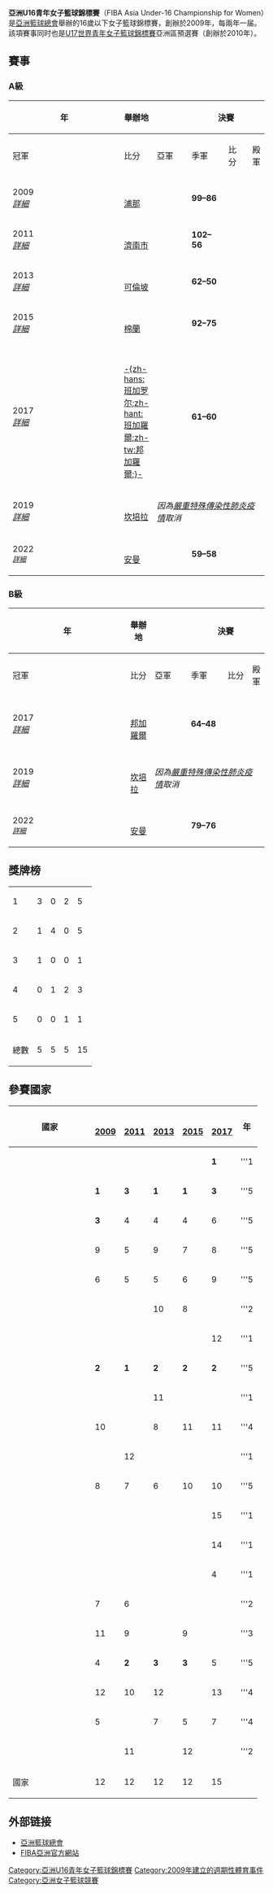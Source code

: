 {{Infobox sports league
| league name = 亞洲U16青年女子籃球錦標賽
| othername = FIBA Asia Under-16 Championship for Women
| logo = 
| pixels = 
| sport = [[籃球|籃球]]
| founded = 2009
| country = [[亞洲籃球總會|亞洲籃球總會]]所屬成員
| teams = 15隊
| Confederation = [[亞洲籃球總會|亞洲籃球總會]]
| International cup = [[U17世界青年女子籃球錦標賽|U17世青女籃賽]]
| champion = {{bkw|AUS}}（2017年）
| most_champs = {{bkw|CHN}}（3次奪冠）
| website = 
| current_season = 2017年亞洲U16青年女子籃球錦標賽
}}
'''亞洲U16青年女子籃球錦標賽'''（FIBA Asia Under-16 Championship for Women）是[[亞洲籃球總會|亞洲籃球總會]]舉辦的16歲以下女子籃球錦標賽，創辦於2009年，每兩年一届。該項賽事同时也是[[U17世界青年女子籃球錦標賽|U17世界青年女子籃球錦標賽]]亞洲區預選賽（創辦於2010年）。

==賽事==
===A級===
{| class="wikitable" style="font-size:90%; width: 98%; text-align: center;"
|- bgcolor=#C1D8FF
!rowspan=2 width=5%|年
!rowspan=2 width=10%|舉辦地
!width=1% rowspan=35 bgcolor=ffffff|
!colspan=3|決賽
!width=1% rowspan=35 bgcolor=ffffff|
!colspan=3|季軍賽
|- bgcolor=#EFEFEF
!width=15%|冠軍
!width=9%|比分
!width=15%|亞軍
!width=15%|季軍
!width=9%|比分
!width=15%|殿軍
|-bgcolor=#D0E7FF
|2009 <br /> ''[[2009年亞洲U16青年女子籃球錦標賽|詳細]]''
| {{Flagicon|IND}}<br/>[[浦那|浦那]]
| '''{{bkw-big|CHN}}'''
|'''99–86'''
| {{bkw-big|JPN}}
| {{bkw-big|TPE}}
|'''66–63'''
| {{bkw-big|KOR}}
|-
|2011 <br /> ''[[2011年亞洲U16青年女子籃球錦標賽|詳細]]''
| {{Flagicon|CHN}}<br/>[[濟南市|濟南市]]
| '''{{bkw-big|JPN}}'''
|'''102–56'''
| {{bkw-big|KOR}}
| {{bkw-big|CHN}}
|'''105–69'''
| {{bkw-big|TPE}}
|-bgcolor=#D0E7FF
|2013 <br /> ''[[2013年亞洲U16青年女子籃球錦標賽|詳細]]''
| {{Flagicon|SRI}}<br/>[[可倫坡|可倫坡]]
| '''{{bkw-big|CHN}}'''
|'''62–50'''
| {{bkw-big|JPN}}
| {{bkw-big|KOR}}
|'''86–64'''
| {{bkw-big|TPE}}
|-
|2015 <br /> ''[[2015年亞洲U16青年女子籃球錦標賽|詳細]]''
| {{Flagicon|INA}}<br/>[[棉蘭|棉蘭]]
| '''{{bkw-big|CHN}}'''
|'''92–75'''
| {{bkw-big|JPN}}
| {{bkw-big|KOR}}
|'''60–52'''
| {{bkw-big|TPE}} 
|-bgcolor=#D0E7FF
|2017 <br /> ''[[2017年亞洲U16青年女子籃球錦標賽|詳細]]''
| {{Flagicon|IND}}<br/>[[班加羅爾|-{zh-hans:班加罗尔;zh-hant:班加羅爾;zh-tw:邦加羅爾;}-]]
| '''{{bkw-big|AUS}}'''
|'''61–60'''
| {{bkw-big|JPN}}
| {{bkw-big|CHN}}
|'''60–43'''
| {{bkw-big|NZL}}
|-
|2019 <br /> ''[[2019年亞洲U16青年女子籃球錦標賽|詳細]]''
| {{Flagicon|AUS}}<br/>[[坎培拉|坎培拉]]
|colspan=7|''因為[[嚴重特殊傳染性肺炎澳洲疫情|嚴重特殊傳染性肺炎疫情]]取消''
|- style="background:#D0E6FF;"
|2022{{efn|因為[[嚴重特殊傳染性肺炎亞洲疫情|嚴重特殊傳染性肺炎疫情]]而推延至2022年}}<small> <br /> ''[[2022年亞洲U16青年女子籃球錦標賽|詳細]]''</small>
| {{Flagicon|JOR}}<br>[[安曼|安曼]]
|'''{{bkwu-big|17|AUS}}'''
| '''59–58'''
| {{bkwu-big|17|JPN}} 
| {{bkwu-big|17|KOR}} 
| '''78–59'''
| {{bkwu-big|17|NZL}}
|}
{{notelist}}

===B級===
{| class="wikitable" style="font-size:90%; width: 98%; text-align: center;"
|- bgcolor=#C1D8FF
!rowspan=2 width=5%|年
!rowspan=2 width=10%|舉辦地
!width=1% rowspan=35 bgcolor=ffffff|
!colspan=3|決賽
!width=1% rowspan=35 bgcolor=ffffff|
!colspan=3|季軍賽
|- bgcolor=#EFEFEF
!width=15%|冠軍
!width=9%|比分
!width=15%|亞軍
!width=15%|季軍
!width=9%|比分
!width=15%|殿軍
|-bgcolor=#D0E7FF
|2017 <br /> ''[[2017年亞洲U16青年女子籃球錦標賽|詳細]]''
| {{Flagicon|IND}}<br/>[[邦加羅爾|邦加羅爾]]
|'''{{bkwu-big|17|IND}}'''
| '''64–48'''
| {{bkwu-big|17|MAS}} 
| {{bkwu-big|17|KAZ}} 
| '''61–47'''
| {{bkwu-big|17|IRN}}
|-
|2019 <br /> ''[[2019年亞洲U16青年女子籃球錦標賽|詳細]]''
| {{Flagicon|AUS}}<br/>[[坎培拉|坎培拉]]
|colspan=7|''因為[[嚴重特殊傳染性肺炎澳洲疫情|嚴重特殊傳染性肺炎疫情]]取消''
|- style="background:#D0E6FF;"
|2022{{efn|因為[[嚴重特殊傳染性肺炎亞洲疫情|嚴重特殊傳染性肺炎疫情]]而推延至2022年}}<small> <br /> ''[[2022年亞洲U16青年女子籃球錦標賽|詳細]]''</small>
| {{Flagicon|JOR}}<br>[[安曼|安曼]]
|'''{{bkwu-big|17|SAM}}'''
| '''79–76'''
| {{bkwu-big|17|SYR}} 
| {{bkwu-big|17|PHI}} 
| '''90–68'''
| {{bkwu-big|17|LBN}}
|}
{{notelist}}

== 獎牌榜 ==
{| {{RankedMedalTable|nation-width=200px}}
|-
|1||align="left"|{{bkw|CHN}}
|3||0||2||5
|-
|2||align="left"|{{bkw|JPN}}
|1||4||0||5
|-
|3||align="left"|{{bkw|AUS}}
|1||0||0||1
|-
|4||align="left"|{{bkw|KOR}}
|0||1||2||3
|-
|5||align="left"|{{bkw|TPE}}
|0||0||1||1
|-
!colspan=2| 總數 || 5 || 5 || 5 || 15
|}

== 參賽國家 ==
{| class="wikitable" style="text-align:center; font-size:90%"
! width=146|國家
! {{Flagicon|IND}}<br />[[2009年亞洲U16青年女子籃球錦標賽|2009]] || {{Flagicon|CHN}}<br />[[2011年亞洲U16青年女子籃球錦標賽|2011]] || {{Flagicon|SRI}}<br />[[2013年亞洲U16青年女子籃球錦標賽|2013]] || {{Flagicon|INA}}<br />[[2015年亞洲U16青年女子籃球錦標賽|2015]] || {{Flagicon|IND}}<br />[[2017年亞洲U16青年女子籃球錦標賽|2017]] || 年
|-
|align=left|{{bkw|AUS|size=20px}}
| || || || || bgcolor=gold|'''1''' || '''1
|-
|align=left|{{bkw|CHN|size=20px}}
| bgcolor=gold|'''1''' || bgcolor=#cc9966|'''3''' || bgcolor=gold|'''1''' || bgcolor=gold|'''1''' || bgcolor=#cc9966|'''3''' || '''5
|-
|align=left|{{bkw|TPE|size=20px}}
| bgcolor=#cc9966|'''3''' || 4 || 4 || 4 || 6 || '''5
|-
|align=left|{{bkw|HKG|size=20px}}
| 9 || 5 || 9 || 7 || 8 || '''5
|-
|align=left|{{bkw|IND|size=20px}}
| 6 || 5 || 5 || 6 || 9 || '''5
|-
|align=left|{{bkw|INA|size=20px}}
| || || 10 || 8 || || '''2
|-
|align=left|{{bkw|IRI|size=20px}}
| || || || || 12 || '''1
|-
|align=left|{{bkw|JPN|size=20px}}
| bgcolor=silver|'''2''' || bgcolor=gold|'''1''' || bgcolor=silver|'''2''' || bgcolor=silver|'''2''' || bgcolor=silver|'''2''' || '''5
|-
|align=left|{{bkw|JOR|size=20px}}
| || || 11 || || || '''1
|-
|align=left|{{bkw|KAZ|size=20px}}
| 10 || || 8 || 11 || 11 || '''4
|-
|align=left|{{bkw|MAC|size=20px}}
| ||12 || || || || '''1
|-
|align=left|{{bkw|MAS|size=20px}}
| 8 || 7 || 6 || 10 || 10 || '''5
|-
|align=left|{{bkw|MDV|size=20px}}
| || || || || 15 || '''1
|-
|align=left|{{bkw|NEP|size=20px}}
| || || || || 14 || '''1
|-
|align=left|{{bkw|NZL|size=20px}}
| || || || || 4 || '''1
|-
|align=left|{{bkw|PHI|size=20px}}
| 7 || 6 || || || || '''2
|-
|align=left|{{bkw|SIN|size=20px}}
| 11 || 9 || || 9 || || '''3
|-
|align=left|{{bkw|KOR|size=20px}}
| 4 || bgcolor=silver|'''2''' || bgcolor=#cc9966|'''3''' || bgcolor=#cc9966|'''3''' || 5 || '''5
|-
|align=left|{{bkw|SRI|size=20px}}
| 12 || 10 || 12 || || 13 || '''4
|-
|align=left|{{bkw|THA|size=20px}}
| 5 || || 7 || 5 || 7 || '''4
|-
|align=left|{{bkw|UZB|size=20px}}
| || 11 || || 12 || || '''2
|-
!國家 || 12 || 12 || 12 || 12 || 15 ||
|}

==外部链接==
*[http://www.asia-basket.com/ 亞洲籃球總會]{{Wayback|url=http://www.asia-basket.com/ |date=20111007051533 }}
*[https://web.archive.org/web/20100105232529/http://www.fibaasia.net/ FIBA亞洲官方網站]
{{亚洲篮球赛事}}
{{亞洲U16青年女子籃球錦標賽}}

[[Category:亞洲U16青年女子籃球錦標賽|Category:亞洲U16青年女子籃球錦標賽]]
[[Category:2009年建立的週期性體育事件|Category:2009年建立的週期性體育事件]]
[[Category:亞洲女子籃球競賽|Category:亞洲女子籃球競賽]]